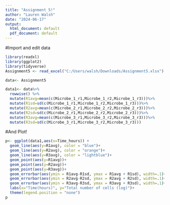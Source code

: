---
title: "Assignment 5!"
author: "Lauren Walsh"
date: "2024-06-17"
output:
  html_document: default
  pdf_document: default
---

#Import and edit data
```{r}
library(readxl)
library(ggplot2)
library(tidyverse)
Assignment5 <- read_excel("C:/Users/walsh/Downloads/Assignment5.xlsx")

data<- Assignment5 

data1<- data%>%
  rowwise() %>%
  mutate(R1avg=mean(c(Microbe_1_r1,Microbe_1_r2,Microbe_1_r3)))%>%
  mutate(R1sd=sd(c(Microbe_1_r1,Microbe_1_r2,Microbe_1_r3)))%>%
  mutate(R2avg=mean(c(Microbe_2_r1,Microbe_2_r2,Microbe_2_r3)))%>%
  mutate(R2sd=sd(c(Microbe_2_r1,Microbe_2_r2,Microbe_2_r3)))%>%
  mutate(R3avg=mean(c(Microbe_3_r1,Microbe_3_r2,Microbe_3_r3)))%>%
  mutate(R3sd=sd(c(Microbe_3_r1,Microbe_3_r2,Microbe_3_r3)))
```


#And Plot!

```{r}
p<- ggplot(data1,aes(x=Time_hours)) +
  geom_line(aes(y=R1avg), color = "blue")+
  geom_line(aes(y=R2avg), color = "orange")+
  geom_line(aes(y=R3avg), color = "lightblue")+
  geom_point(aes(y=R1avg))+
  geom_point(aes(y=R2avg))+
  geom_point(aes(y=R3avg))+
  geom_errorbar(aes(ymin = R1avg-R1sd, ymax = R1avg + R1sd), width=.1)+
  geom_errorbar(aes(ymin = R2avg-R2sd, ymax = R2avg + R2sd), width=.1)+
  geom_errorbar(aes(ymin = R3avg-R3sd, ymax = R3avg + R3sd), width=.1)+
  labs(x="Time(hours)", y="Total number of cells (log)")+
  theme(legend.position = "none")
p
```
